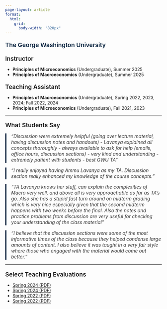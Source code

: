 ```yaml
---
page-layout: article
format:
  html:
    grid:
      body-width: "820px"
---
```


<style>
/* smaller section headings */
h2, h3 {
  font-size: 1.2rem;
  font-weight: 600;
  margin-top: 1.2rem;
  margin-bottom: 0.6rem;
}

/* blue color for university heading */
h2 {
  color: #0a2540;
}

/* student quote styling */
blockquote {
  font-style: italic;
  color: #333;
  border-left: 4px solid #0a2540;
  padding-left: 1em;
  margin: 1em 0;
  font-size: 0.95rem;
}
</style>

## The George Washington University

### Instructor
- **Principles of Microeconomics** (Undergraduate), Summer 2025  
- **Principles of Macroeconomics** (Undergraduate), Summer 2025  

### Teaching Assistant
- **Principles of Macroeconomics** (Undergraduate), Spring 2022, 2023, 2024; Fall 2022, 2024  
- **Principles of Microeconomics** (Undergraduate), Fall 2021, 2023  

---

### What Students Say

> "Discussion were extremely helpful (going over lecture material, having discussion notes and handouts) - Lavanya explained all concepts thoroughly - always available to
ask for help (emails, office hours, discussion sections) - very kind and understanding - extremely patient with students - best GWU TA"  
 
> "I really enjoyed having Ammu Lavanya as my TA. Discussion section really enhanced my knowledge of the course concepts."  
 
> "TA Lavanya knows her stuff, can explain the complexities of Macro very well, and above all is very approachable as far as TA's go. Also she has a stupid fast turn around
on midterm grading which is very nice especially given that the second midterm happens with two weeks before the final. Also the notes and practice problems from
discussion are very useful for checking your understanding of the class material"

> "I believe that the discussion sections were some of the most informative times of the class because they helped condense large amounts of content. I also believe it was
taught in a very fair style where those who engaged with the material would come out better."

---

### Select Teaching Evaluations
- [Spring 2024 (PDF)](files/Distribution-Lavanya-Ammu-ECON-1012-44-Undergraduate-DiscussionGroup-2024-Spring.pdf)  
- [Spring 2024 (PDF)](files/Distribution-Lavanya-Ammu-ECON-1012-45-Undergraduate-DiscussionGroup-2024-Spring.pdf)  
- [Spring 2022 (PDF)](files/Distribution-Lavanya-Ammu-ECON-1012-31-Undergraduate-DiscussionGroup-2022-Spring.pdf)  
- [Spring 2022 (PDF)](files/Distribution-Lavanya-Ammu-ECON-1012-32-Undergraduate-DiscussionGroup-2022-Spring.pdf)




